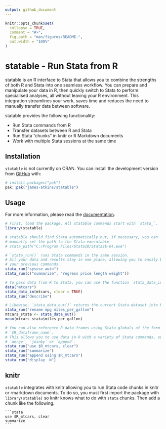 ```yaml
---
output: github_document
---
```


<!-- README.md is generated from README.Rmd. Please edit that file -->

```r
knitr::opts_chunk$set(
  collapse = TRUE,
  comment = "#>",
  fig.path = "man/figures/README-",
  out.width = "100%"
)
```

# statable -  Run Stata from R

<!-- badges: start -->
<!-- badges: end -->

statable is an R interface to Stata that allows you to combine the strengths of both R and Stata into one seamless workflow.
You can prepare and manipulate your data in R, then quickly switch to Stata to perform specialised analyses, all without leaving your R environment.
This integration streamlines your work, saves time and reduces the need to manually transfer data between software.

statable provides the following functionality:

* Run Stata commands from R
* Transfer datasets between R and Stata
* Run Stata "chunks" in knitr or R Markdown documents
* Work with multiple Stata sessions at the same time

## Installation

`statable` is not currently on CRAN.
You can install the development version from [GitHub](https://github.com/james-atkins/statable) with:

``` r
# install.packages("pak")
pak::pak("james-atkins/statable")
```

## Usage

For more information, please read the [documentation](https://statable.jamesatkins.com).

```r
# First, load the package. All statable commands start with `stata_`.
library(statable)

# statable should find Stata automatically but, if necessary, you can
# manually set the path to the Stata executable
# stata_path("C:/Program Files/Stata18/StataSE-64.exe")

# `stata_run()` runs Stata commands in the same session.
# All your data and results stay in one place, allowing you to easily build on
# your previous commands.
stata_run("sysuse auto")
stata_run(c("summarize", "regress price length weight"))

# To pass data from R to Stata, you can use the function `stata_data_in()`
data("mtcars")
stata_data_in(mtcars, clear = TRUE)
stata_run("describe")

# Likewise, `stata_data_out()` returns the current Stata dataset into R
stata_run("rename mpg miles_per_gallon")
mtcars_stata <- stata_data_out()
mean(mtcars_stata$miles_per_gallon)

# You can also reference R data frames using Stata globals of the form
# `$R_dataframe_name`.
# This allows you to use data in R with a variety of Stata commands, such as
# `merge`, `joinby` or `append`.
stata_run("use $R_mtcars, clear")
stata_run("summarize")
stata_run("append using $R_mtcars")
stata_run("display _N")
```

## knitr

`statable` integrates with knitr allowing you to run Stata code chunks in knitr or rmarkdown documents.
To do so, you must first import the package with `library(statable)` so knitr knows what to do with `stata` chunks.
Then add a chunk like the following.

````verbatim
```stata
use $R_mtcars, clear
summarize
```
````
